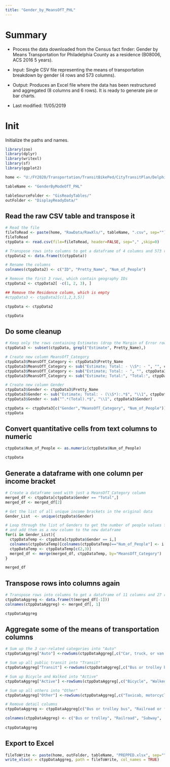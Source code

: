 ```yaml
---
title: "Gender_by_MeansOfT_PHL"
---
```


# Summary

* Process the data downloaded from the Census fact finder: Gender by Means Transportation for Philadelphia County as a residence (B08006, ACS 2016 5 years). 
* Input: Single CSV file representing the means of transportation breakdown by gender (4 rows and 573 columns).  

* Output: Produces an Excel file where the data has been restructured and aggregated (8 columns and 6 rows). It is ready to generate pie or bar charts.

* Last modified: 11/05/2019

# Init

Initialize the paths and names. 

```r

library(zoo)
library(dplyr)
library(writexl) 
library(sf)
library(ggplot2)

home <- "U:/FY2020/Transportation/TransitBikePed/CityTransitPlan/Delphine_CityTransitPlan/CtppAnalysis/Data3rdPass/"

tableName <- "GenderByModeOfT_PHL"

tableSourceFolder <- "GisReadyTables/"
outFolder <- "DisplayReadyData/"

```

## Read the raw CSV table and transpose it

```r

# Read the file
fileToRead <- paste(home, "RawData/RawXls/", tableName, ".csv", sep="")
fileToRead
ctppData <- read.csv(file=fileToRead, header=FALSE, sep="," ,skip=0)

# Transpose rows into columns to get a dataframe of 4 columns and 573 rows
ctppData2 <- data.frame(t(ctppData))

# Rename the columns
colnames(ctppData2) <- c("ID", "Pretty_Name", "Num_of_People")

# Remove the first 3 rows, which contain geography IDs
ctppData2 <- ctppData2[ -c(1, 2, 3), ]

## Remove the Residence column, which is empty
#ctppData3 <- ctppData2[c(1,2,3,5)]

ctppData <- ctppData2

ctppData

```

## Do some cleanup

```r

# Keep only the rows containing Estimates (drop the Margin of Error rows)
ctppData3 <- subset(ctppData, grepl("Estimate", Pretty_Name),)

# Create new column MeansOfT_Category
ctppData3$MeansOfT_Category <- ctppData3$Pretty_Name
ctppData3$MeansOfT_Category <- sub("Estimate; Total: - \\S*: - ", "", ctppData3$MeansOfT_Category)
ctppData3$MeansOfT_Category <- sub("Estimate; Total: - ", "", ctppData3$MeansOfT_Category)
ctppData3$MeansOfT_Category <- sub("Estimate; Total:", "Total:", ctppData3$MeansOfT_Category)

# Create new column Gender
ctppData3$Gender <- ctppData3$Pretty_Name
ctppData3$Gender <- sub("Estimate; Total: - (\\S*):.*$", "\\1", ctppData3$Gender)
ctppData3$Gender <- sub("^.*(Total).*$", "\\1", ctppData3$Gender)

ctppData <- ctppData3[c("Gender","MeansOfT_Category", "Num_of_People")] 
ctppData

```


## Convert quantitative cells from text columns to numeric

``` r

ctppData$Num_of_People <- as.numeric(ctppData$Num_of_People)

ctppData
```

## Generate a dataframe with one column per income bracket

```r

# Create a dataframe seed with just a MeansOfT_Category column
merged_df <- ctppData[ctppData$Gender == "Total",]
merged_df <- merged_df[2] 

# Get the list of all unique income brackets in the original data
Gender_List  <- unique(ctppData$Gender)

# Loop through the list of Genders to get the number of people values for each Gender in each MeansOfT category
# and add them as a new column to the new dataframe  
for(i in Gender_List){
  ctppDataTemp <- ctppData[ctppData$Gender == i,]
  colnames(ctppDataTemp)[colnames(ctppDataTemp)=="Num_of_People"] <- i
  ctppDataTemp <- ctppDataTemp[c(2,3)]
  merged_df <- merge(merged_df, ctppDataTemp, by="MeansOfT_Category")
}

merged_df

```

## Transpose rows into columns again

```r

# Transpose rows into columns to get a dataframe of 11 columns and 27 rows 
ctppDataAggreg <- data.frame(t(merged_df[-1]))
colnames(ctppDataAggreg) <- merged_df[, 1]

ctppDataAggreg
```

## Aggregate some of the means of transportation columns

``` r

# Sum up the 3 car-related categories into "Auto"
ctppDataAggreg["Auto"] <-rowSums(ctppDataAggreg[,c("Car, truck, or van -- Drove alone", "Car, truck, or van -- In a 2-person carpool", "Car, truck, or van -- In a 3-or-more person carpool")])

# Sum up all public transit into "Transit"
ctppDataAggreg["Transit"] <-rowSums(ctppDataAggreg[,c("Bus or trolley bus", "Railroad or ferryboat",	"Streetcar, trolley car, subway, or elevated")])

# Sum up Bicycle and Walked into "Active"
ctppDataAggreg["Active"] <-rowSums(ctppDataAggreg[,c("Bicycle", "Walked")])

# Sum up all others into "Other"
ctppDataAggreg["Other"] <-rowSums(ctppDataAggreg[,c("Taxicab, motorcycle or other method", "Worked at home")])

# Remove detail columns
ctppDataAggreg <- ctppDataAggreg[c("Bus or trolley bus", "Railroad or ferryboat", "Streetcar, trolley car, subway, or elevated",  "Auto", "Transit", "Active", "Other", "Total, means of transportation")]

colnames(ctppDataAggreg) <- c("Bus or trolley", "Railroad", "Subway",  "Auto", "Transit", "Active", "Other", "Total")
  
ctppDataAggreg

```

## Export to Excel

```r

fileToWrite <- paste(home, outFolder, tableName, "PREPPED.xlsx", sep="")
write_xlsx(x = ctppDataAggreg, path = fileToWrite, col_names = TRUE)

```

